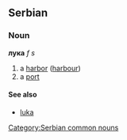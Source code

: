 ==Serbian==
===Noun===
'''лука''' ''f s''
#a [[harbor]] ([[harbour]])
#a [[port]]
====See also====
*[[luka]]
[[Category:Serbian common nouns]]
